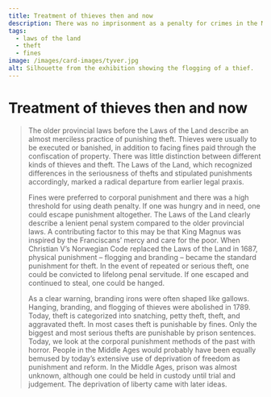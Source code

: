 ```yaml
---
title: Treatment of thieves then and now
description: There was no imprisonment as a penalty for crimes in the Middle Ages!
tags:
  - laws of the land
  - theft
  - fines
image: /images/card-images/tyver.jpg
alt: Silhouette from the exhibition showing the flogging of a thief.
---
```



# Treatment of thieves then and now

<Spacer height={10} />

<Blockquote
    quote='“Now, it can be told that if someone steals food who is unable to get work to support themselves, and so, on account of hunger, saves their life, that theft is by no means worthy of punishment.”'
    footer='Thieves’ Section, chapter 1'
/>

<Spacer height={20} />



<Container stil="initial" margin={3}>
The older provincial laws before the Laws of the Land describe an almost merciless practice of punishing theft. Thieves were usually to be executed or banished, in addition to facing fines paid through the confiscation of property. There was little distinction between different kinds of thieves and theft. The Laws of the Land, which recognized differences in the seriousness of thefts and stipulated punishments accordingly, marked a radical departure from earlier legal praxis. 

Fines were preferred to corporal punishment and there was a high threshold for using death penalty. If one was hungry and in need, one could escape punishment altogether. The Laws of the Land clearly describe a lenient penal system compared to the older provincial laws. A contributing factor to this may be that King Magnus was inspired by the Franciscans’ mercy and care for the poor. When Christian V’s Norwegian Code replaced the Laws of the Land in 1687, physical punishment – flogging and branding – became the standard punishment for theft. In the event of repeated or serious theft, one could be convicted to lifelong penal servitude. If one escaped and continued to steal, one could be hanged. 

As a clear warning, branding irons were often shaped like gallows. Hanging, branding, and flogging of thieves were abolished in 1789. Today, theft is categorized into snatching, petty theft, theft, and aggravated theft. In most cases theft is punishable by fines. Only the biggest and most serious thefts are punishable by prison sentences. Today, we look at the corporal punishment methods of the past with horror. People in the Middle Ages would probably have been equally bemused by today’s extensive use of deprivation of freedom as punishment and reform. In the Middle Ages, prison was almost unknown, although one could be held in custody until trial and judgement. The deprivation of liberty came with later ideas.
</Container>

<Spacer height={50} />

<Figure
    image="/images/tyvebolken/Bf_X_13565_01.jpg"
    title="Whip handle from Valdres made from a twisted ox penis with iron fittings."
    alt="Whip with metal handle."
    href="https://digitaltmuseum.no/0210112469500/nyere-kulturhistorie"
>
</Figure>

<Spacer height={50} />
